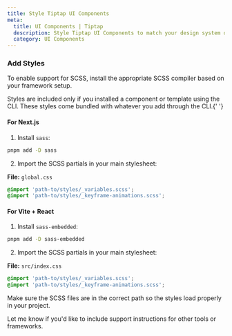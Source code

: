 ```yaml
---
title: Style Tiptap UI Components
meta:
  title: UI Components | Tiptap
  description: Style Tiptap UI Components to match your design system or application theme.
  category: UI Components
---
```



### Add Styles

To enable support for SCSS, install the appropriate SCSS compiler based on your framework setup.

<Callout title="Styles are only added when using the CLI" variant="info">
  Styles are included only if you installed a component or template using the CLI. These styles come
  bundled with whatever you add through the CLI.{' '}
</Callout>

#### For Next.js

1. Install `sass`:

```bash
pnpm add -D sass
```

2. Import the SCSS partials in your main stylesheet:

**File:** `global.css`

```css
@import 'path-to/styles/_variables.scss';
@import 'path-to/styles/_keyframe-animations.scss';
```

#### For Vite + React

1. Install `sass-embedded`:

```bash
pnpm add -D sass-embedded
```

2. Import the SCSS partials in your main stylesheet:

**File:** `src/index.css`

```css
@import 'path-to/styles/_variables.scss';
@import 'path-to/styles/_keyframe-animations.scss';
```

Make sure the SCSS files are in the correct path so the styles load properly in your project.

Let me know if you'd like to include support instructions for other tools or frameworks.
